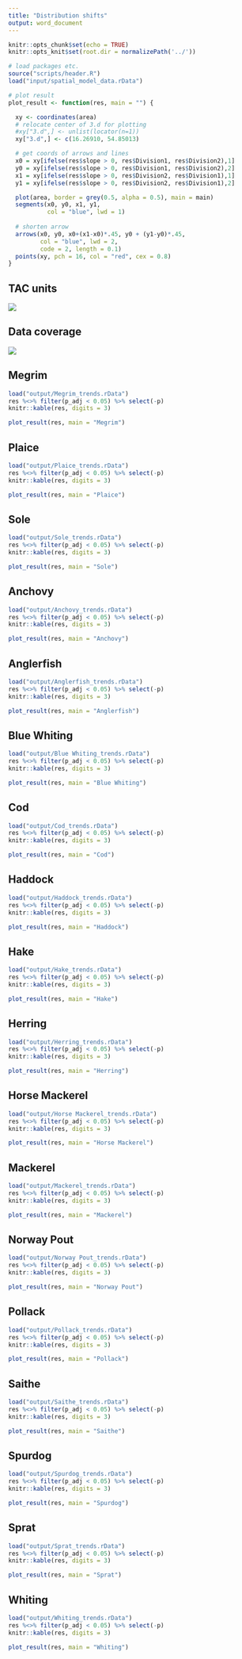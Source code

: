 ```yaml
---
title: "Distribution shifts"
output: word_document
---
```


```r
knitr::opts_chunk$set(echo = TRUE)
knitr::opts_knit$set(root.dir = normalizePath('../'))
```


```r
# load packages etc.
source("scripts/header.R")
load("input/spatial_model_data.rData")
```

```r
# plot result
plot_result <- function(res, main = "") {

  xy <- coordinates(area)
  # relocate center of 3.d for plotting
  #xy["3.d",] <- unlist(locator(n=1))
  xy["3.d",] <- c(16.26910, 54.85013)

  # get coords of arrows and lines
  x0 = xy[ifelse(res$slope > 0, res$Division1, res$Division2),1]
  y0 = xy[ifelse(res$slope > 0, res$Division1, res$Division2),2]
  x1 = xy[ifelse(res$slope > 0, res$Division2, res$Division1),1]
  y1 = xy[ifelse(res$slope > 0, res$Division2, res$Division1),2]

  plot(area, border = grey(0.5, alpha = 0.5), main = main)
  segments(x0, y0, x1, y1,
           col = "blue", lwd = 1)
  
  # shorten arrow
  arrows(x0, y0, x0+(x1-x0)*.45, y0 + (y1-y0)*.45,
         col = "blue", lwd = 2,
         code = 2, length = 0.1)
  points(xy, pch = 16, col = "red", cex = 0.8)
}
```


## TAC units

![](../figures/TAC_units_cropped.png)

## Data coverage

![](../figures/spatial_smoother_structure.png)

\pagebreak
## Megrim

```r
load("output/Megrim_trends.rData")
res %<>% filter(p_adj < 0.05) %>% select(-p)
knitr::kable(res, digits = 3)
```

```r
plot_result(res, main = "Megrim")
```

\pagebreak
## Plaice

```r
load("output/Plaice_trends.rData")
res %<>% filter(p_adj < 0.05) %>% select(-p)
knitr::kable(res, digits = 3)
```

```r
plot_result(res, main = "Plaice")
```


\pagebreak
## Sole

```r
load("output/Sole_trends.rData")
res %<>% filter(p_adj < 0.05) %>% select(-p)
knitr::kable(res, digits = 3)
```

```r
plot_result(res, main = "Sole")
```

\pagebreak
## Anchovy

```r
load("output/Anchovy_trends.rData")
res %<>% filter(p_adj < 0.05) %>% select(-p)
knitr::kable(res, digits = 3)
```

```r
plot_result(res, main = "Anchovy")
```

\pagebreak
## Anglerfish

```r
load("output/Anglerfish_trends.rData")
res %<>% filter(p_adj < 0.05) %>% select(-p)
knitr::kable(res, digits = 3)
```

```r
plot_result(res, main = "Anglerfish")
```

\pagebreak
## Blue Whiting

```r
load("output/Blue Whiting_trends.rData")
res %<>% filter(p_adj < 0.05) %>% select(-p)
knitr::kable(res, digits = 3)
```

```r
plot_result(res, main = "Blue Whiting")
```

\pagebreak
## Cod

```r
load("output/Cod_trends.rData")
res %<>% filter(p_adj < 0.05) %>% select(-p)
knitr::kable(res, digits = 3)
```

```r
plot_result(res, main = "Cod")
```

\pagebreak
## Haddock

```r
load("output/Haddock_trends.rData")
res %<>% filter(p_adj < 0.05) %>% select(-p)
knitr::kable(res, digits = 3)
```

```r
plot_result(res, main = "Haddock")
```


\pagebreak
## Hake

```r
load("output/Hake_trends.rData")
res %<>% filter(p_adj < 0.05) %>% select(-p)
knitr::kable(res, digits = 3)
```

```r
plot_result(res, main = "Hake")
```

\pagebreak
## Herring

```r
load("output/Herring_trends.rData")
res %<>% filter(p_adj < 0.05) %>% select(-p)
knitr::kable(res, digits = 3)
```

```r
plot_result(res, main = "Herring")
```

\pagebreak
## Horse Mackerel

```r
load("output/Horse Mackerel_trends.rData")
res %<>% filter(p_adj < 0.05) %>% select(-p)
knitr::kable(res, digits = 3)
```

```r
plot_result(res, main = "Horse Mackerel")
```

\pagebreak
## Mackerel

```r
load("output/Mackerel_trends.rData")
res %<>% filter(p_adj < 0.05) %>% select(-p)
knitr::kable(res, digits = 3)
```

```r
plot_result(res, main = "Mackerel")
```

\pagebreak
## Norway Pout

```r
load("output/Norway Pout_trends.rData")
res %<>% filter(p_adj < 0.05) %>% select(-p)
knitr::kable(res, digits = 3)
```

```r
plot_result(res, main = "Norway Pout")
```

\pagebreak
## Pollack

```r
load("output/Pollack_trends.rData")
res %<>% filter(p_adj < 0.05) %>% select(-p)
knitr::kable(res, digits = 3)
```

```r
plot_result(res, main = "Pollack")
```

\pagebreak
## Saithe

```r
load("output/Saithe_trends.rData")
res %<>% filter(p_adj < 0.05) %>% select(-p)
knitr::kable(res, digits = 3)
```

```r
plot_result(res, main = "Saithe")
```

\pagebreak
## Spurdog

```r
load("output/Spurdog_trends.rData")
res %<>% filter(p_adj < 0.05) %>% select(-p)
knitr::kable(res, digits = 3)
```

```r
plot_result(res, main = "Spurdog")
```

\pagebreak
## Sprat

```r
load("output/Sprat_trends.rData")
res %<>% filter(p_adj < 0.05) %>% select(-p)
knitr::kable(res, digits = 3)
```

```r
plot_result(res, main = "Sprat")
```

\pagebreak
## Whiting

```r
load("output/Whiting_trends.rData")
res %<>% filter(p_adj < 0.05) %>% select(-p)
knitr::kable(res, digits = 3)
```

```r
plot_result(res, main = "Whiting")
```


